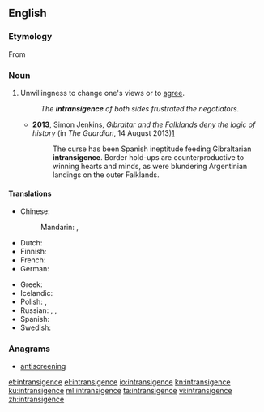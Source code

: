 ==English==

===Etymology===
From {{etyl|fr|en}} {{term|intransigeance|lang=fr}}

===Noun===
{{en-noun}}

# Unwillingness to change one's views or to [[agree]].
#: ''The '''intransigence''' of both sides frustrated the negotiators.''
#* '''2013''', Simon Jenkins, ''Gibraltar and the Falklands deny the logic of history'' (in ''The Guardian'', 14 August 2013)[http://www.theguardian.com/commentisfree/2013/aug/14/gibraltar-falklands-deny-logic-history]
#*: The curse has been Spanish ineptitude feeding Gibraltarian '''intransigence'''. Border hold-ups are counterproductive to winning hearts and minds, as were blundering Argentinian landings on the outer Falklands. 

====Translations====
{{trans-top|intransigence}}
* Chinese:
*: Mandarin: {{t|cmn|不妥協|sc=Hani}},  {{t|cmn|不妥协|tr=bùtuǒxié|sc=Hani}}
* Dutch: {{t|nl|onverzettelijkheid|f}}
* Finnish: {{t|fi|myöntymättömyys}}
* French: {{t+|fr|intransigeance|f}}
* German: {{t|de|Unnachgiebigkeit|f}}
{{trans-mid}}
* Greek: {{t+|el|αδιαλλαξία|f}}
* Icelandic: {{t|is|þrjóska|f}}
* Polish: {{t|pl|nieprzejednanie|n}}, {{t+|pl|nieustępliwość|f}}
* Russian: {{t+|ru|непримиримость|f|tr=neprimirímost'}},  {{t+|ru|непреклонность|f|tr=nepreklónnost'}},  {{t+|ru|бескомпромиссность|tr=beskompromíssnost'}}
* Spanish: {{t+|es|intransigencia|f}}
* Swedish: {{t+|sv|omedgörlighet|c}}
{{trans-bottom}}

===Anagrams===
* [[antiscreening#English|antiscreening]]

[[et:intransigence]]
[[el:intransigence]]
[[io:intransigence]]
[[kn:intransigence]]
[[ku:intransigence]]
[[ml:intransigence]]
[[ta:intransigence]]
[[vi:intransigence]]
[[zh:intransigence]]